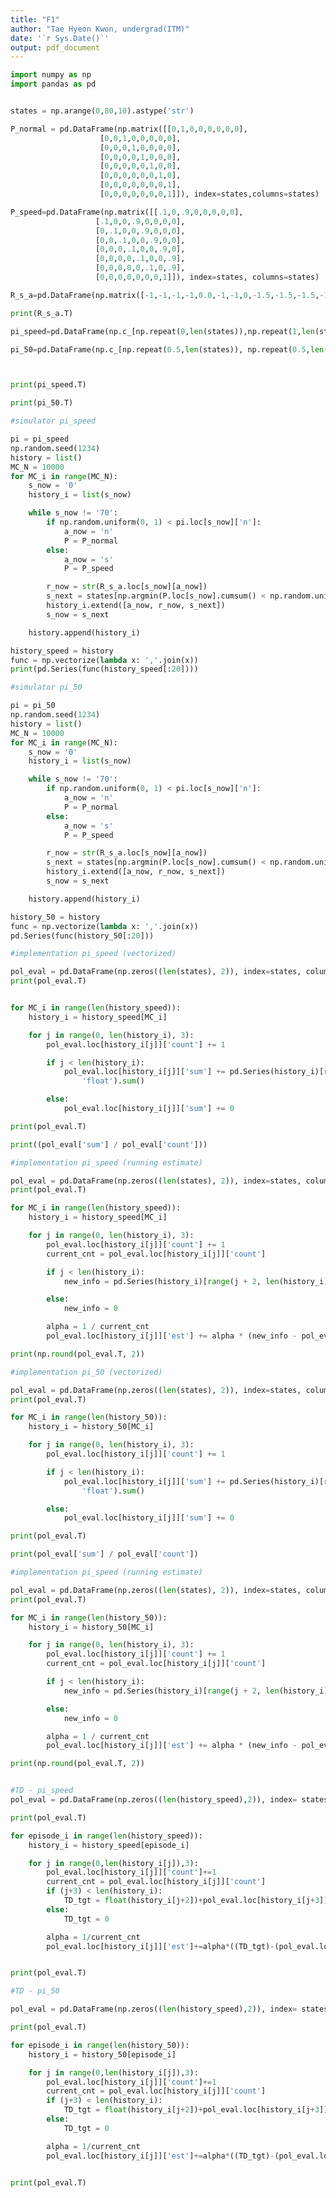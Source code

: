 ```yaml
---
title: "F1"
author: "Tae Hyeon Kwon, undergrad(ITM)"
date: '`r Sys.Date()`'
output: pdf_document
---
```


```python
import numpy as np
import pandas as pd


states = np.arange(0,80,10).astype('str')

P_normal = pd.DataFrame(np.matrix([[0,1,0,0,0,0,0,0],
                    [0,0,1,0,0,0,0,0],
                    [0,0,0,1,0,0,0,0],
                    [0,0,0,0,1,0,0,0],
                    [0,0,0,0,0,1,0,0],
                    [0,0,0,0,0,0,1,0],
                    [0,0,0,0,0,0,0,1],
                    [0,0,0,0,0,0,0,1]]), index=states,columns=states)

P_speed=pd.DataFrame(np.matrix([[.1,0,.9,0,0,0,0,0],
                   [.1,0,0,.9,0,0,0,0],
                   [0,.1,0,0,.9,0,0,0],
                   [0,0,.1,0,0,.9,0,0],
                   [0,0,0,.1,0,0,.9,0],
                   [0,0,0,0,.1,0,0,.9],
                   [0,0,0,0,0,.1,0,.9],
                   [0,0,0,0,0,0,0,1]]), index=states, columns=states)

R_s_a=pd.DataFrame(np.matrix([-1,-1,-1,-1,0.0,-1,-1,0,-1.5,-1.5,-1.5,-1.5,-0.5,-1.5,-1.5,0]).reshape(len(states),2,order='F'),columns=['n','s'],index=states)

print(R_s_a.T)

pi_speed=pd.DataFrame(np.c_[np.repeat(0,len(states)),np.repeat(1,len(states))], index=states, columns=['n','s'])

pi_50=pd.DataFrame(np.c_[np.repeat(0.5,len(states)), np.repeat(0.5,len(states))],index=states, columns=['n','s'])



print(pi_speed.T)

print(pi_50.T)

#simulator pi_speed

pi = pi_speed
np.random.seed(1234)
history = list()
MC_N = 10000
for MC_i in range(MC_N):
    s_now = '0'
    history_i = list(s_now)

    while s_now != '70':
        if np.random.uniform(0, 1) < pi.loc[s_now]['n']:
            a_now = 'n'
            P = P_normal
        else:
            a_now = 's'
            P = P_speed

        r_now = str(R_s_a.loc[s_now][a_now])
        s_next = states[np.argmin(P.loc[s_now].cumsum() < np.random.uniform(0, 1))].item()
        history_i.extend([a_now, r_now, s_next])
        s_now = s_next

    history.append(history_i)

history_speed = history
func = np.vectorize(lambda x: ','.join(x))
print(pd.Series(func(history_speed[:20])))

#simulator pi_50

pi = pi_50
np.random.seed(1234)
history = list()
MC_N = 10000
for MC_i in range(MC_N):
    s_now = '0'
    history_i = list(s_now)

    while s_now != '70':
        if np.random.uniform(0, 1) < pi.loc[s_now]['n']:
            a_now = 'n'
            P = P_normal
        else:
            a_now = 's'
            P = P_speed

        r_now = str(R_s_a.loc[s_now][a_now])
        s_next = states[np.argmin(P.loc[s_now].cumsum() < np.random.uniform(0, 1))].item()
        history_i.extend([a_now, r_now, s_next])
        s_now = s_next

    history.append(history_i)

history_50 = history
func = np.vectorize(lambda x: ','.join(x))
pd.Series(func(history_50[:20]))

#implementation pi_speed (vectorized)

pol_eval = pd.DataFrame(np.zeros((len(states), 2)), index=states, columns=['count', 'sum'])
print(pol_eval.T)


for MC_i in range(len(history_speed)):
    history_i = history_speed[MC_i]

    for j in range(0, len(history_i), 3):
        pol_eval.loc[history_i[j]]['count'] += 1

        if j < len(history_i):
            pol_eval.loc[history_i[j]]['sum'] += pd.Series(history_i)[range(j + 2, len(history_i) - 1, 3)].astype(
                'float').sum()

        else:
            pol_eval.loc[history_i[j]]['sum'] += 0

print(pol_eval.T)

print((pol_eval['sum'] / pol_eval['count']))

#implementation pi_speed (running estimate)

pol_eval = pd.DataFrame(np.zeros((len(states), 2)), index=states, columns=['count', 'est'])
print(pol_eval.T)

for MC_i in range(len(history_speed)):
    history_i = history_speed[MC_i]

    for j in range(0, len(history_i), 3):
        pol_eval.loc[history_i[j]]['count'] += 1
        current_cnt = pol_eval.loc[history_i[j]]['count']

        if j < len(history_i):
            new_info = pd.Series(history_i)[range(j + 2, len(history_i) - 1, 3)].astype('float').sum()

        else:
            new_info = 0

        alpha = 1 / current_cnt
        pol_eval.loc[history_i[j]]['est'] += alpha * (new_info - pol_eval.loc[history_i[j]]['est'])

print(np.round(pol_eval.T, 2))

#implementation pi_50 (vectorized)

pol_eval = pd.DataFrame(np.zeros((len(states), 2)), index=states, columns=['count', 'sum'])
print(pol_eval.T)

for MC_i in range(len(history_50)):
    history_i = history_50[MC_i]

    for j in range(0, len(history_i), 3):
        pol_eval.loc[history_i[j]]['count'] += 1

        if j < len(history_i):
            pol_eval.loc[history_i[j]]['sum'] += pd.Series(history_i)[range(j + 2, len(history_i) - 1, 3)].astype(
                'float').sum()

        else:
            pol_eval.loc[history_i[j]]['sum'] += 0

print(pol_eval.T)

print(pol_eval['sum'] / pol_eval['count'])

#implementation pi_speed (running estimate)

pol_eval = pd.DataFrame(np.zeros((len(states), 2)), index=states, columns=['count', 'est'])
print(pol_eval.T)

for MC_i in range(len(history_50)):
    history_i = history_50[MC_i]

    for j in range(0, len(history_i), 3):
        pol_eval.loc[history_i[j]]['count'] += 1
        current_cnt = pol_eval.loc[history_i[j]]['count']

        if j < len(history_i):
            new_info = pd.Series(history_i)[range(j + 2, len(history_i) - 1, 3)].astype('float').sum()

        else:
            new_info = 0

        alpha = 1 / current_cnt
        pol_eval.loc[history_i[j]]['est'] += alpha * (new_info - pol_eval.loc[history_i[j]]['est'])

print(np.round(pol_eval.T, 2))


#TD - pi_speed
pol_eval = pd.DataFrame(np.zeros((len(history_speed),2)), index= states, columns=['count','est'])

print(pol_eval.T)

for episode_i in range(len(history_speed)):
    history_i = history_speed[episode_i]

    for j in range(0,len(history_i[j]),3):
        pol_eval.loc[history_i[j]]['count']+=1
        current_cnt = pol_eval.loc[history_i[j]]['count']
        if (j+3) < len(history_i):
            TD_tgt = float(history_i[j+2])+pol_eval.loc[history_i[j+3]]['est']
        else:
            TD_tgt = 0

        alpha = 1/current_cnt
        pol_eval.loc[history_i[j]]['est']+=alpha*((TD_tgt)-(pol_eval.loc[history_i[j]]['est']))


print(pol_eval.T)

#TD - pi_50

pol_eval = pd.DataFrame(np.zeros((len(history_speed),2)), index= states, columns=['count','est'])

print(pol_eval.T)

for episode_i in range(len(history_50)):
    history_i = history_50[episode_i]

    for j in range(0,len(history_i[j]),3):
        pol_eval.loc[history_i[j]]['count']+=1
        current_cnt = pol_eval.loc[history_i[j]]['count']
        if (j+3) < len(history_i):
            TD_tgt = float(history_i[j+2])+pol_eval.loc[history_i[j+3]]['est']
        else:
            TD_tgt = 0

        alpha = 1/current_cnt
        pol_eval.loc[history_i[j]]['est']+=alpha*((TD_tgt)-(pol_eval.loc[history_i[j]]['est']))


print(pol_eval.T)



```

